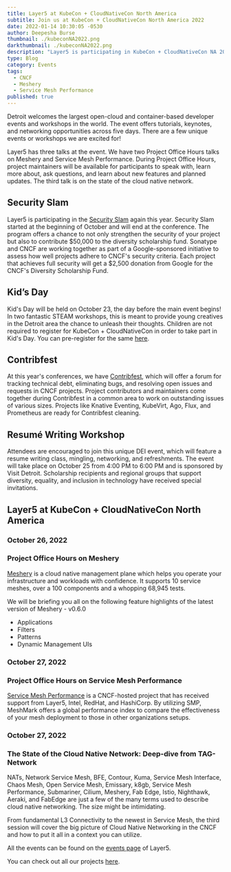 ```yaml
---
title: Layer5 at KubeCon + CloudNativeCon North America
subtitle: Join us at KubeCon + CloudNativeCon North America 2022
date: 2022-01-14 10:30:05 -0530
author: Deepesha Burse
thumbnail: ./kubeconNA2022.png
darkthumbnail: ./kubeconNA2022.png
description: "Layer5 is participating in KubeCon + CloudNativeCon NA 2022"
type: Blog
category: Events
tags:
  - CNCF
  - Meshery
  - Service Mesh Performance
published: true
---
```



<BlogWrapper>
<p>
  Detroit welcomes the largest open-cloud and container-based developer events and workshops in the world. The event offers tutorials, keynotes, and networking 
  opportunities across five days. There are a few unique events or workshops we are excited for! 
</p>
<p>
  Layer5 has three talks at the event. We have two Project Office Hours talks on Meshery and Service Mesh Performance. During Project Office Hours, project 
  maintainers will be available for participants to speak with, learn more about, ask questions, and learn about new features and planned updates. The third talk is 
  on the state of the cloud native network. 
</p>


<h2>Security Slam</h2>
<p>
  Layer5 is participating in the <a href = "https://events.linuxfoundation.org/kubecon-cloudnativecon-north-america/attend/experiences/#security-slam">Security Slam</a> again this year. Security Slam started at the beginning of October and will end at the conference. The program 
offers a chance to not only strengthen the security of your project but also to contribute $50,000 to the diversity scholarship fund. Sonatype and CNCF are working 
together as part of a Google-sponsored initiative to assess how well projects adhere to CNCF's security criteria. Each project that achieves full security will get 
a $2,500 donation from Google for the CNCF's Diversity Scholarship Fund.
</p>

<h2>Kid’s Day</h2>
<p>
Kid's Day will be held on October 23, the day before the main event begins! In two fantastic STEAM workshops, this is meant to provide young creatives in the Detroit 
area the chance to unleash their thoughts. Children are not required to register for KubeCon + CloudNativeCon in order to take part in Kid's Day. You can 
  pre-register for the same <a href = "https://docs.google.com/forms/d/e/1FAIpQLSfVosJ43gSGC_d2Uenxe4vjdihHENwfSL5-acLZljxKgvyKyg/viewform">here</a>.
</p>

<h2>Contribfest</h2>
<p>
At this year's conferences, we have <a href = "https://kccncna2022.sched.com/overview/type/ContribFest?iframe=no">Contribfest</a>, which will offer a forum for tracking technical debt, eliminating bugs, and resolving open issues and requests 
in CNCF projects. Project contributors and maintainers come together during Contribfest in a common area to work on outstanding issues of various sizes. Projects 
like Knative Eventing, KubeVirt, Ago, Flux, and Prometheus are ready for Contribfest cleaning. 
</p>

<h2>Resumé Writing Workshop</h2>
<p>
Attendees are encouraged to join this unique DEI event, which will feature a resume writing class, mingling, networking, and refreshments. The event will take place 
on October 25 from 4:00 PM to 6:00 PM and is sponsored by Visit Detroit. Scholarship recipients and regional groups that support diversity, equality, and inclusion 
in technology have received special invitations.
</p>

<h2>Layer5 at KubeCon + CloudNativeCon North America</h2>
<h3>October 26, 2022</h3>
<h3>Project Office Hours on Meshery</h3>
<p>
<a href = "https://layer5.io/cloud-native-management/meshery">Meshery</a> is a cloud native management plane which helps you operate your infrastructure and workloads with confidence. It supports 10 service meshes, over a 100 
components and a whopping 68,945 tests. 
</p>
  
<p> We will be briefing you all on the following feature highlights of the latest version of Meshery - v0.6.0
 <ul>
   <li> Applications </li>
   <li> Filters </li>
   <li> Patterns </li>
   <li> Dynamic Management UIs </li>
  </ul>
  </p>

<h3>October 27, 2022</h3>
<h3>Project Office Hours on Service Mesh Performance</h3>
<p>
  <a href = "https://layer5.io/projects/service-mesh-performance">Service Mesh Performance</a> is a CNCF-hosted project that has received support from Layer5, Intel, RedHat, and HashiCorp. By utilizing SMP, MeshMark offers a global 
performance index to compare the effectiveness of your mesh deployment to those in other organizations setups.
</p>

<h3>October 27, 2022</h3>
<h3>The State of the Cloud Native Network: Deep-dive from TAG-Network</h3>
<p>
NATs, Network Service Mesh, BFE, Contour, Kuma, Service Mesh Interface, Chaos Mesh, Open Service Mesh, Emissary, k8gb, Service Mesh Performance, Submariner, Cilium, 
Meshery, Fab Edge, Istio, Nighthawk, Aeraki, and FabEdge are just a few of the many terms used to describe cloud native networking. The size might be intimidating.
</p>
<p>
From fundamental L3 Connectivity to the newest in Service Mesh, the third session will cover the big picture of Cloud Native Networking in the CNCF and how to put 
it all in a context you can utilize.
</p>

<p>All the events can be found on the <a href = "https://layer5.io/community/events/">events page</a> of Layer5. </p>
<p>You can check out all our projects <a href = "https://layer5.io/projects">here</a>. </p>

</BlogWrapper>
